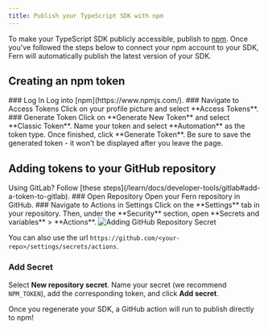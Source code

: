 ```yaml
---
title: Publish your TypeScript SDK with npm
---
```


To make your TypeScript SDK publicly accessible, publish to [npm](https://www.npmjs.com/). Once you've followed the steps below to connect your npm account to your SDK, Fern will automatically publish the latest version of your SDK.  

## Creating an npm token
<Steps>
### Log In
Log into [npm](https://www.npmjs.com/). 
### Navigate to Access Tokens
Click on your profile picture and select **Access Tokens**. 
### Generate Token
Click on **Generate New Token** and select **Classic Token**. Name your token and select **Automation** as the token type. Once finished, click **Generate Token**. 
<Note title='Save your token'>
Be sure to save the generated token - it won't be displayed after you leave the page. 
</Note>
</Steps>

## Adding tokens to your GitHub repository
<Info>
Using GitLab? Follow [these steps](/learn/docs/developer-tools/gitlab#add-a-token-to-gitlab). 
</Info>
<Steps>
### Open Repository
Open your Fern repository in GitHub.
### Navigate to Actions in Settings
Click on the **Settings** tab in your repository. Then, under the **Security** section, open **Secrets and variables** > **Actions**. 

<Frame>
<img src="github-secret.png" alt="Adding GitHub Repository Secret" />
</Frame>

You can also use the url `https://github.com/<your-repo>/settings/secrets/actions`.
### Add Secret
Select **New repository secret**. Name your secret (we recommend `NPM_TOKEN`), add the corresponding token, and click **Add secret**. 
</Steps>

Once you regenerate your SDK, a GitHub action will run to publish directly to npm!